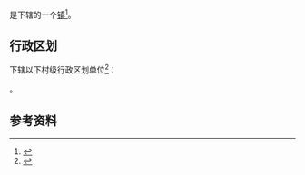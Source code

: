 {{中国乡级行政区|46/90/07/102/000}}

'''{{PAGENAMEBASE}}'''是{{PRC admin/fullname|46/90/07/102/000|3}}下辖的一个[[行政建制镇|镇]]<ref>{{PRC admin/ref sgc|{{PRC admin/parent|46/90/07/102/000}}}}</ref>。

== 行政区划 ==
{{PAGENAMEBASE}}下辖以下村级行政区划单位<ref>{{PRC admin/ref sgc|46/90/07/102/000}}</ref>：

{{PRC admin/children|46/90/07/102/000}}。

== 参考资料 ==
{{reflist}}

{{海南行政区划小作品}}
{{PRC admin/navcat|46/90/07/102/000}}